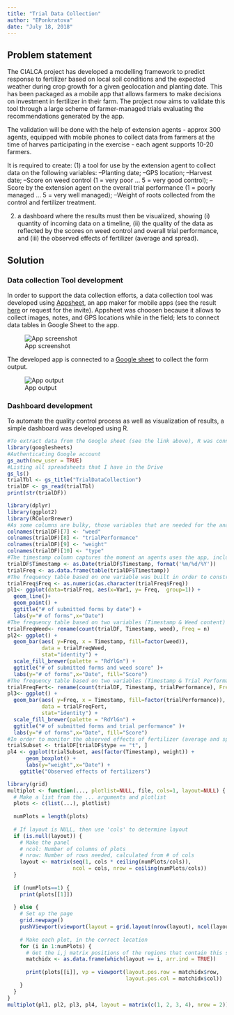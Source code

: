 ```yaml
---
title: "Trial Data Collection"
author: "EPonkratova"
date: "July 18, 2018"
---
```


## Problem statement

The CIALCA project has developed a modelling framework to predict response to fertilizer based on local soil conditions and the expected weather during crop growth for a given geolocation and planting date. This has been packaged as a mobile app that allows farmers to make decisions on investment in fertilizer in their farm. The project now aims to validate this tool through a large scheme of farmer-managed trials evaluating the recommendations generated by the app.

The validation will be done with the help of extension agents - approx 300 agents, equipped with mobile phones to collect data from farmers at the time of harves participating in the exercise - each agent supports 10-20 farmers.

It is required to create: (1) a tool for use by the extension agent to collect data on the following variables:
--Planting date;
--GPS location;
--Harvest date;
--Score on weed control (1 = very poor ... 5 = very good control);
--Score by the extension agent on the overall trial performance (1 = poorly managed ... 5 = very well managed);
--Weight of roots collected from the control and fertilizer treatment. 

(2) a dashboard where the results must then be visualized, showing (i) quantity of incoming data on a timeline, (ii) the quality of the data as reflected by the scores on weed control and overall trial performance, and (iii) the observed effects of fertilizer (average and spread). 

## Solution

### Data collection Tool development

In order to support the data collection efforts, a data collection tool was developed using [Appsheet](https://www.appsheet.com), an app maker for mobile apps (see the result [here](https://www.appsheet.com/start/1679a223-65b5-4cb1-b1fb-245ffa6d2dae) or request for the invite). Appsheet was choosen because it allows to collect images, notes, and GPS locations while in the field; lets to connect data tables in Google Sheet to the app.

![App screenshot](images/app_screenshot.png)

The developed app is connected to a [Google sheet](https://docs.google.com/spreadsheets/d/1oVzqXuofxvc_BpGfuQ3K_9HnXu-iFKpczphOYBX4l5E/edit?usp=sharing) to collect the form output.

![App output](images/app_output.png)

### Dashboard development

To automate the quality control process as well as visualization of results, a simple dashboard was developed using R.

```r
#To extract data from the Google sheet (see the link above), R was connected to Google Sheets.
library(googlesheets)
#Authenticating Google account
gs_auth(new_user = TRUE)
#Listing all spreadsheets that I have in the Drive
gs_ls() 
trialTbl <- gs_title("TrialDataCollection")
trialDF <- gs_read(trialTbl)
print(str(trialDF))
```
```r
library(dplyr)
library(ggplot2)
library(RColorBrewer)
#As some columns are bulky, those variables that are needed for the analysis were re-named.
colnames(trialDF)[7] <- "weed"
colnames(trialDF)[8] <- "trialPerformance"
colnames(trialDF)[9] <- "weight"
colnames(trialDF)[10] <- "type"
#The timestamp column captures the moment an agents uses the app, including a second, a minute, an hour, a day, a month, and year. In order to aggregate the results by day, seconds, minutes and hours were removed from the timestamp.
trialDF$Timestamp <- as.Date(trialDF$Timestamp, format('%m/%d/%Y'))
trialFreq <- as.data.frame(table(trialDF$Timestamp)) 
#The frequency table based on one variable was built in order to construct the time series graph for collecting a data stream.
trialFreq$Freq <- as.numeric(as.character(trialFreq$Freq))
pl1<- ggplot(data=trialFreq, aes(x=Var1, y= Freq,  group=1)) +
  geom_line()+
  geom_point() +
  ggtitle("# of submitted forms by date") +
  labs(y="# of forms",x="Date")
#The frequency table based on two variables (Timestamp & Weed content) was built to check quality of the data as reflected by the scores on weed control 
trialFreqWeed<- rename(count(trialDF, Timestamp, weed), Freq = n)
pl2<- ggplot() + 
  geom_bar(aes( y=Freq, x = Timestamp, fill=factor(weed)), 
           data = trialFreqWeed,
           stat="identity") +
  scale_fill_brewer(palette = "RdYlGn") +
  ggtitle("# of submitted forms and weed score" )+
  labs(y="# of forms",x="Date", fill="Score")
#The frequency table based on two variables (Timestamp & Trial Performance) was built to check quality of the data as reflected by the scores on overall trial performance
trialFreqFert<- rename(count(trialDF, Timestamp, trialPerformance), Freq = n)
pl3<- ggplot() + 
  geom_bar(aes( y=Freq, x = Timestamp, fill=factor(trialPerformance)), 
           data = trialFreqFert,
           stat="identity") +
  scale_fill_brewer(palette = "RdYlGn") +
  ggtitle("# of submitted forms and trial performance" )+
  labs(y="# of forms",x="Date", fill="Score")
#In order to monitor the observed effects of fertilizer (average and spread), the subset of data was created by specifying that we want only treatment records to be included.
trialSubset <- trialDF[trialDF$type == "t", ]
pl4 <- ggplot(trialSubset, aes(factor(Timestamp), weight)) +
      geom_boxplot() +
      labs(y="weight",x="Date") +
    ggtitle("Observed effects of fertilizers") 
```

```r
library(grid)
multiplot <- function(..., plotlist=NULL, file, cols=1, layout=NULL) {
  # Make a list from the ... arguments and plotlist
  plots <- c(list(...), plotlist)
  
  numPlots = length(plots)
  
  # If layout is NULL, then use 'cols' to determine layout
  if (is.null(layout)) {
    # Make the panel
    # ncol: Number of columns of plots
    # nrow: Number of rows needed, calculated from # of cols
    layout <- matrix(seq(1, cols * ceiling(numPlots/cols)),
                     ncol = cols, nrow = ceiling(numPlots/cols))
  }
  
  if (numPlots==1) {
    print(plots[[1]])
    
  } else {
    # Set up the page
    grid.newpage()
    pushViewport(viewport(layout = grid.layout(nrow(layout), ncol(layout))))
    
    # Make each plot, in the correct location
    for (i in 1:numPlots) {
      # Get the i,j matrix positions of the regions that contain this subplot
      matchidx <- as.data.frame(which(layout == i, arr.ind = TRUE))
      
      print(plots[[i]], vp = viewport(layout.pos.row = matchidx$row,
                                      layout.pos.col = matchidx$col))
    }
  }
}
multiplot(pl1, pl2, pl3, pl4, layout = matrix(c(1, 2, 3, 4), nrow = 2))
```


